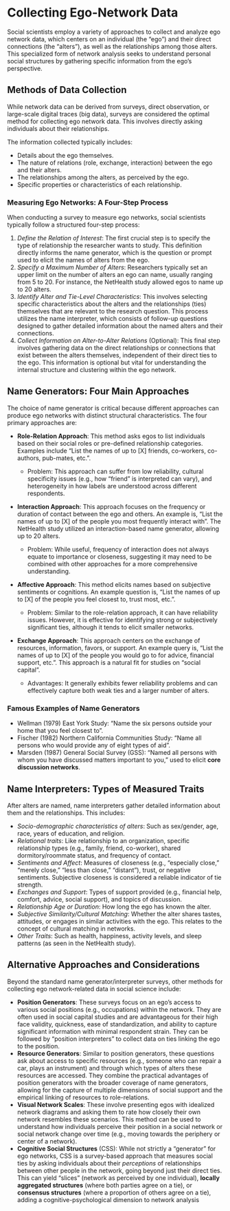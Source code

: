# Collecting Ego-Network Data {#sec-egocollect}

Social scientists employ a variety of approaches to collect and analyze ego network data, which centers on an individual (the "ego") and their direct connections (the "alters"), as well as the relationships among those alters. This specialized form of network analysis seeks to understand personal social structures by gathering specific information from the ego's perspective.

## Methods of Data Collection
While network data can be derived from surveys, direct observation, or large-scale digital traces (big data), surveys are considered the optimal method for collecting ego network data. This involves directly asking individuals about their relationships.

The information collected typically includes:

- Details about the ego themselves.
- The nature of relations (role, exchange, interaction) between the ego and their alters.
- The relationships among the alters, as perceived by the ego.
- Specific properties or characteristics of each relationship.

### Measuring Ego Networks: A Four-Step Process

When conducting a survey to measure ego networks, social scientists typically follow a structured four-step process:

1. *Define the Relation of Interest*: The first crucial step is to specify the type of relationship the researcher wants to study. This definition directly informs the name generator, which is the question or prompt used to elicit the names of alters from the ego.
2. *Specify a Maximum Number of Alters*: Researchers typically set an upper limit on the number of alters an ego can name, usually ranging from 5 to 20. For instance, the NetHealth study allowed egos to name up to 20 alters.
3. *Identify Alter and Tie-Level Characteristics*: This involves selecting specific characteristics about the alters and the relationships (ties) themselves that are relevant to the research question. This process utilizes the name interpreter, which consists of follow-up questions designed to gather detailed information about the named alters and their connections.
4. *Collect Information on Alter-to-Alter Relations* (Optional): This final step involves gathering data on the direct relationships or connections that exist between the alters themselves, independent of their direct ties to the ego. This information is optional but vital for understanding the internal structure and clustering within the ego network.

## Name Generators: Four Main Approaches

The choice of name generator is critical because different approaches can produce ego networks with distinct structural characteristics. The four primary approaches are:

- **Role-Relation Approach**: This method asks egos to list individuals based on their social roles or pre-defined relationship categories. Examples include "List the names of up to [X] friends, co-workers, co-authors, pub-mates, etc.".

  - Problem: This approach can suffer from low reliability, cultural specificity issues (e.g., how "friend" is interpreted can vary), and heterogeneity in how labels are understood across different respondents.

- **Interaction Approach**: This approach focuses on the frequency or duration of contact between the ego and others. An example is, "List the names of up to [X] of the people you most frequently interact with". The NetHealth study utilized an interaction-based name generator, allowing up to 20 alters.

  - Problem: While useful, frequency of interaction does not always equate to importance or closeness, suggesting it may need to be combined with other approaches for a more comprehensive understanding.

- **Affective Approach**: This method elicits names based on subjective sentiments or cognitions. An example question is, "List the names of up to [X] of the people you feel closest to, trust most, etc.".
  
  - Problem: Similar to the role-relation approach, it can have reliability issues. However, it is effective for identifying strong or subjectively significant ties, although it tends to elicit smaller networks.

- **Exchange Approach**: This approach centers on the exchange of resources, information, favors, or support. An example query is, "List the names of up to [X] of the people you would go to for advice, financial support, etc.". This approach is a natural fit for studies on "social capital".
  
  - Advantages: It generally exhibits fewer reliability problems and can effectively capture both weak ties and a larger number of alters.

### Famous Examples of Name Generators

- Wellman (1979) East York Study: "Name the six persons outside your home that you feel closest to".
- Fischer (1982) Northern California Communities Study: "Name all persons who would provide any of eight types of aid".
- Marsden (1987) General Social Survey (GSS): "Named all persons with whom you have discussed matters important to you," used to elicit **core discussion networks**.

## Name Interpreters: Types of Measured Traits

After alters are named, name interpreters gather detailed information about them and the relationships. This includes:

- *Socio-demographic characteristics of alters*: Such as sex/gender, age, race, years of education, and religion.
- *Relational traits*: Like relationship to an organization, specific relationship types (e.g., family, friend, co-worker), shared dormitory/roommate status, and frequency of contact.
- *Sentiments and Affect*: Measures of closeness (e.g., "especially close," "merely close," "less than close," "distant"), trust, or negative sentiments. Subjective closeness is considered a reliable indicator of tie strength.
- *Exchanges and Support*: Types of support provided (e.g., financial help, comfort, advice, social support), and topics of discussion.
- *Relationship Age or Duration*: How long the ego has known the alter.
- *Subjective Similarity/Cultural Matching*: Whether the alter shares tastes, attitudes, or engages in similar activities with the ego. This relates to the concept of cultural matching in networks.
- *Other Traits*: Such as health, happiness, activity levels, and sleep patterns (as seen in the NetHealth study).

## Alternative Approaches and Considerations
Beyond the standard name generator/interpreter surveys, other methods for collecting ego network-related data in social science include:

- **Position Generators**: These surveys focus on an ego's access to various social positions (e.g., occupations) within the network. They are often used in social capital studies and are advantageous for their high face validity, quickness, ease of standardization, and ability to capture significant information with minimal respondent strain. They can be followed by "position interpreters" to collect data on ties linking the ego to the position.
- **Resource Generators**: Similar to position generators, these questions ask about access to specific resources (e.g., someone who can repair a car, plays an instrument) and through which types of alters these resources are accessed. They combine the practical advantages of position generators with the broader coverage of name generators, allowing for the capture of multiple dimensions of social support and the empirical linking of resources to role-relations.
- **Visual Network Scales**: These involve presenting egos with idealized network diagrams and asking them to rate how closely their own network resembles these scenarios. This method can be used to understand how individuals perceive their position in a social network or social network change over time (e.g., moving towards the periphery or center of a network).
- **Cognitive Social Structures** (CSS): While not strictly a "generator" for ego networks, CSS is a survey-based approach that measures social ties by asking individuals about their *perceptions* of relationships between other people in the network, going beyond just their direct ties. This can yield "slices" (network as perceived by one individual), **locally aggregated structures** (where both parties agree on a tie), or **consensus structures** (where a proportion of others agree on a tie), adding a cognitive-psychological dimension to network analysis


